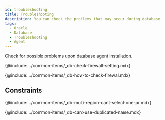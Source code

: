 ```yaml
---
id: troubleshooting
title: Troubleshooting
description: You can check the problems that may occur during database agent installation.
tags:
  - Oracle
  - Database
  - Troubleshooting
  - Agent
---
```


Check for possible problems upon database agent installation.

{@include: ../common-items/_db-check-firewall-setting.mdx}

{@include: ../common-items/_db-how-to-check-firewal.mdx}

## Constraints

{@include: ../common-items/_db-multi-region-cant-select-one-pr.mdx}

{@include: ../common-items/_db-cant-use-duplicated-name.mdx}
